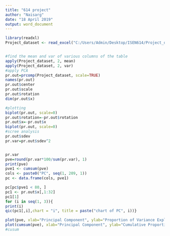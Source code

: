 ---
title: "614 project"
author: "Naisarg"
date: "18 April 2019"
output: word_document
---

```{r}
library(readxl)
Project_dataset <- read_excel("C:/Users/Admin/Desktop/ISEN614/Project_dataset.xlsx")


#find the mean and var of various columns of the table
apply(Project_dataset, 2, mean)
apply(Project_dataset, 2, var)
#apply PCA
pr.out=prcomp(Project_dataset, scale=TRUE)
names(pr.out)
pr.out$center
pr.out$scale
pr.out$rotation
dim(pr.out$x)

#plotting
biplot(pr.out, scale=0)
pr.out$rotation=-pr.out$rotation
pr.out$x=-pr.out$x
biplot(pr.out, scale=0)
#scree analysis
pr.out$sdev
pr.var=pr.out$sdev^2


pr.var
pve=round(pr.var*100/sum(pr.var), 1)
print(pve)
pve1 <- cumsum(pve)
cols <- paste0("PC", seq(1, 209, 1))
pc <- data.frame(cols, pve1)

pc[pc$pve1 < 80, ]
pc1 <- pr.out$x[,1:32]
pc1[1]
for (i in seq(1, 3)){
print(i)
qic(pc1[,i],chart = "i", title = paste("chart of PC", i))}

plot(pve, xlab="Principal Component", ylab="Proportion of Variance Explained", ylim=c(0,1),type='b')
plot(cumsum(pve), xlab="Principal Component", ylab="Cumulative Proportion of Variance Explained", ylim=c(0,1),type='b')
#cusum

```